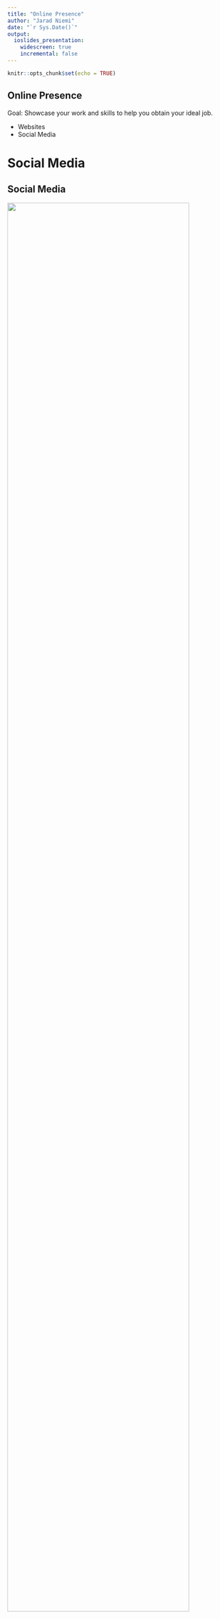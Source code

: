 ```yaml
---
title: "Online Presence"
author: "Jarad Niemi"
date: "`r Sys.Date()`"
output: 
  ioslides_presentation:
    widescreen: true
    incremental: false
---
```


```r
knitr::opts_chunk$set(echo = TRUE)
```

## Online Presence

Goal: Showcase your work and skills to help you obtain your ideal job.

- Websites
- Social Media

# Social Media

## Social Media

![](fig/social_media_platforms.jpg){width=90%}

## LinkedIn {data-background="linkedin.png"}

Employers are now scraping LinkedIn to find potential hires with relevant skills

- Create a [LinkedIn profile](https://www.linkedin.com/in/jaradniemi/)
- Add experience, education, skills, publications
- Follow [ISU Department of Statistics](https://www.linkedin.com/company/isu-department-of-statistics/)
- Join [Iowa State University Department of Statistics](https://www.linkedin.com/groups/8509211/)
- Be active (?) by posting, liking, etc


## Facebook

- Create a [Facebook profile](https://www.facebook.com/jaradniemi)
- Follow [ISU Department of Statistics](https://www.facebook.com/isustatistics)
- Join [Iowa State University Statistics Graduate Students and Alumni](https://www.facebook.com/groups/StatGradISU)
- Be active (?) by posting, liking, etc


## Instagram

The university has the most engagement on instagram. 

- Create an [Instagram profile](https://www.instagram.com/jaradniemi/)
- Follow [ISU Department of Statistics](https://www.instagram.com/isustatistics/)
- Be active (?) by posting, liking, etc


# Websites

## Possibilities

- Departmental Website
- Personal/Professional Website
  - ISU Website
  - wix.com
  - Wordpress
  - Google Sites
  - GitHub Pages
  - blogdown/netlify
  - wowchemy
  
  
## Departmental Website

The first thing you should do is 
[create your profile](https://www.stat.iastate.edu/people/jarad-niemi) on the Departmental Website
including

- picture
- education
- contact

You should be able to go to https://www.stat.iastate.edu/login and 
then to your [personal page](https://www.stat.iastate.edu/people/jarad-niemi). 


## ISU Website

ISU allows you to create your own site using 
[ISU Sites](https://sites.iastate.edu/).

Jarad advises against this because when you leave the university it will be 
gone.
I suggest you use an alternative that will exist permanently. 


## jekyll/github pages

Jarad's
[personal/professional website](https://www.jarad.me/) is hosted on
[github pages](https://pages.github.com/) and 
utilizes [jekyll-bootstrap](http://jekyllbootstrap.com/).
The [code is all available on github](https://github.com/jarad/jarad.github.com). 

Is this now the old-school way of doing it?


## blogdown/netlify

If you are just starting, 
Jarad's suggests you use 
[blogdown](https://bookdown.org/yihui/blogdown/) and host your site with 
[netlify](https://www.netlify.com/) 
following [these instructions](https://www.apreshill.com/blog/2020-12-new-year-new-blogdown/).


Jarad is creating a [website for the NCCC-170](https://nccc170.netlify.app/) 
group using this approach. 
The [code is available on github](https://github.com/NCCC-170/nccc170-website). 


## wowchemy

[Ricardo Batista's website](https://www.ricardobatista.com/) uses wowchemy. 
What does that even mean?



# Other topics

## Personalized domain names

You'll notice that our personal/professional websites have custom domain names

- [jarad.me](https://www.jarad.me/)
- [ricardobatista.com](https://www.ricardobatista.com/)

To buy a domain name, find a domain name registrar and buy a currently unused
domain name. 
[Domain names are pretty cheap](https://www.namecheap.com/domains/). 

Make sure to pay your registration every year!!!


## 




